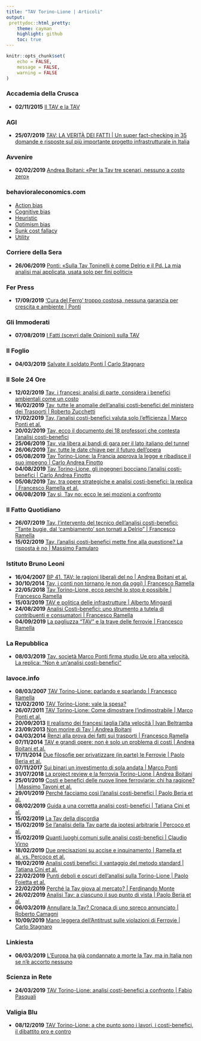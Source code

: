 ```yaml
---
title: "TAV Torino-Lione | Articoli"
output:
 prettydoc::html_pretty:
    theme: cayman
    highlight: github
    toc: true
---
```

```r
knitr::opts_chunk$set(
	echo = FALSE,
	message = FALSE,
	warning = FALSE
)
```
### Accademia della Crusca
* **02/11/2015** [Il TAV e la TAV](http://www.accademiadellacrusca.it/it/lingua-italiana/consulenza-linguistica/domande-risposte/tav-tav)

### AGI
* **25/07/2019** [TAV: LA VERITÀ DEI FATTI | Un super fact-checking in 35 domande e risposte sul più importante progetto infrastrutturale in Italia](https://www.agi.it/saperetutto/tav_torino_lione_costi_effetti-4451507/longform/2018-10-12/)

### Avvenire
* **02/02/2019** [Andrea Boitani: «Per la Tav tre scenari, nessuno a costo zero»](https://www.avvenire.it/attualita/pagine/andrea-boitani-tav)

### behavioraleconomics.com
* [Action bias](https://www.behavioraleconomics.com/resources/mini-encyclopedia-of-be/action-bias/)
* [Cognitive bias](https://www.behavioraleconomics.com/resources/mini-encyclopedia-of-be/cognitive-bias/)
* [Heuristic](https://www.behavioraleconomics.com/resources/mini-encyclopedia-of-be/heuristic/)
* [Optimism bias](https://www.behavioraleconomics.com/resources/mini-encyclopedia-of-be/optimism-bias/)
* [Sunk cost fallacy](https://www.behavioraleconomics.com/resources/mini-encyclopedia-of-be/sunk-cost-fallacy/)
* [Utility](https://www.behavioraleconomics.com/resources/mini-encyclopedia-of-be/utility/)

### Corriere della Sera 
* **26/06/2019** [Ponti: «Sulla Tav Toninelli è come Delrio e il Pd. La mia analisi mai applicata, usata solo per fini politici»](https://www.corriere.it/politica/19_giugno_26/ponti-sulla-tav-toninelli-come-delrio-pd-mia-analisi-mai-applicata-usata-solo-fini-politici-edbc365e-984c-11e9-ab34-56b2d57d687f.shtml)

### Fer Press 
* **17/09/2019** [‘Cura del Ferro’ troppo costosa, nessuna garanzia per crescita e ambiente | Ponti](https://www.ferpress.it/ponti-cura-del-ferro-costosa-nessuna-garanzia-crescita-ambiente-ad-oggi-pagati-circa-350-mld-la-tecnologia-va-altrove/#.XYCbKK64Cdo.twitter)


### Gli Immoderati
* **07/08/2019** [I Fatti (scevri dalle Opinioni) sulla TAV](https://www.immoderati.it/2019/08/07/i-fatti-scevri-dalle-opinioni-sulla-tav/)

### Il Foglio
* **04/03/2019** [Salvate il soldato Ponti | Carlo Stagnaro](https://www.ilfoglio.it/economia/2019/03/04/news/salvate-il-soldato-ponti-241194/)

### Il Sole 24 Ore
* **12/02/2019** [Tav, i francesi: analisi di parte, considera i benefici ambientali come un costo](https://www.ilsole24ore.com/art/tav-francesi-analisi-parte-considera-benefici-ambientali-come-costo-ABnZRNTB)
* **16/02/2019** [Tav, tutte le anomalie dell’analisi costi-benefici del ministero dei Trasporti | Roberto Zucchetti](https://www.ilsole24ore.com/art/tav-tutte-anomalie-dell-analisi-costi-benefici-ministero-trasporti-ABMId9TB)
* **17/02/2019** [Tav, l’analisi costi-benefici valuta solo l’efficienza | Marco Ponti et al.](https://www.ilsole24ore.com/art/tav-l-analisi-costi-benefici-valuta-solo-l-efficienza-ABQ8uuUB)
* **20/02/2019** [Tav, ecco il documento dei 18 professori che contesta l’analisi costi-benefici](https://www.ilsole24ore.com/art/tav-ecco-documento-18-professori-che-contesta-l-analisi-costi-benefici--ABXBd4VB)
* **25/06/2019** [Tav, via libera ai bandi di gara per il lato italiano del tunnel](https://www.ilsole24ore.com/art/salvini-tav-leggera-a-me-piacciono-treni-che-corrono-ACSZfTU)
* **26/06/2019** [Tav, tutte le date chiave per il futuro dell’opera](https://www.ilsole24ore.com/art/tav-tutte-date-chiave-il-futuro-dell-opera-ACfMclU)
* **05/08/2019** [Tav Torino-Lione: la Francia approva la legge e ribadisce il suo impegno | Carlo Andrea Finotto](https://st.ilsole24ore.com/art/notizie/2019-06-18/tav-torino-lione-francia-approva-legge-e-ribadisce-suo-impegno-213811.shtml)
* **04/08/2019** [Tav Torino-Lione, gli ingegneri bocciano l’analisi costi-benefici | Carlo Andrea Finotto](https://www.ilsole24ore.com/art/tav-torino-lione-ingegneri-bocciano-analisi-scelta-sostenibile-e-strategica-ACOZLtc)
* **05/08/2019** [Tav, tra opere strategiche e analisi costi-benefici: la replica | Francesco Ramella et al.](https://www.ilsole24ore.com/art/tav-opere-strategiche-e-analisi-costi-benefici-replica-ACdu8Ld)
* **06/08/2019** [Tav sì, Tav no: ecco le sei mozioni a confronto](https://www.ilsole24ore.com/art/tav-si-tav-no-ecco-sei-mozioni-confronto-ACfebTd)


### Il Fatto Quotidiano
* **26/07/2019** [Tav, l’intervento del tecnico dell’analisi costi-benefici: “Tante bugie, dal ‘cambiamento’ son tornati a Delrio” | Francesco Ramella](https://www.ilfattoquotidiano.it/in-edicola/articoli/2019/07/26/sul-tav-tante-bugie-dal-cambiamento-son-tornati-a-delrio/5350316/)
* **15/02/2019** [Tav, l’analisi costi-benefici mette fine alla questione? La risposta è no | Massimo Famularo](https://www.ilfattoquotidiano.it/2019/02/15/tav-lanalisi-costi-benefici-mette-fine-alla-questione-la-risposta-e-no/4974392/)

### Istituto Bruno Leoni

* **16/04/2007** [BP 41. TAV: le ragioni liberali del no | Andrea Boitani et al.](http://www.brunoleoni.it/bp-41-tav-le-ragioni-liberali-del-no)
* **30/10/2014** [Tav, i conti non tornano (e non da oggi) | Francesco Ramella](http://www.brunoleoni.it/tav-i-conti-non-tornano-e-non-da-oggi)
* **22/05/2018** [Tav Torino-Lione, ecco perché lo stop è possibile | Francesco Ramella](http://www.brunoleoni.it/tav-torino-lione-ecco-perche-lo-stop-e-possibile)
* **15/03/2019** [TAV e politica delle infrastrutture | Alberto Mingardi](http://www.brunoleoni.it/tav-e-politica-delle-infrastrutture)
* **24/08/2019** [Analisi Costi-benefici: uno strumento a tutela di contribuenti e consumatori | Francesco Ramella](http://www.brunoleoni.it/tav-e-politica-delle-infrastrutture)
* **04/09/2019** [La pagliuzza “TAV” e la trave delle ferrovie | Francesco Ramella](http://www.brunoleoni.it/tav-e-politica-delle-infrastrutture)

### La Repubblica
* **08/03/2019** [Tav, società Marco Ponti firma studio Ue pro alta velocità. La replica: "Non è un'analisi costi-benefici"](https://video.repubblica.it/dossier/tav-torino-lione/tav-societa-marco-ponti-firma-studio-ue-pro-alta-velocita-la-replica-non-e-un-analisi-costi-benefici/328958/329556)

### lavoce.info 
* **08/03/2007** [TAV Torino-Lione: parlando e sparlando | Francesco Ramella](https://www.lavoce.info/archives/24138/tav-parlando-e-sparlando/)
* **12/02/2010** [TAV Torino-Lione: vale la spesa?](https://www.lavoce.info/archives/27077/tav-torino-lione-come-dimostrare-lindimostrabile/)
* **26/07/2011** [TAV Torino-Lione: Come dimostrare l'indimostrabile | Marco Ponti et al.](https://www.lavoce.info/archives/27077/tav-torino-lione-come-dimostrare-lindimostrabile/)
* **20/09/2013** [Il realismo dei francesi taglia l’alta velocità | Ivan Beltramba](https://www.lavoce.info/archives/12906/il-realismo-dei-francesi-taglia-lalta-velocita/)
* **23/09/2013** [Non morire di Tav | Andrea Boitani](https://www.lavoce.info/archives/12983/non-morire-di-tav/)
* **04/03/2014** [Renzi alla prova dei fatti sui trasporti | Francesco Ramella](https://www.lavoce.info/archives/17632/renzi-trasporti-tav/)
* **07/11/2014** [TAV e grandi opere: non è solo un problema di costi | Andrea Boitani et al.](https://www.lavoce.info/archives/31488/tav-grandi-opere-non-problema-costi/)
* **17/11/2014** [Due filosofie per privatizzare (in parte) le Ferrovie | Paolo Beria et al.](https://www.lavoce.info/archives/31488/tav-grandi-opere-non-problema-costi/)
* **07/11/2017** [Sui binari un investimento di sola andata | Marco Ponti](https://www.lavoce.info/archives/49316/sui-binari-un-investimento-sola-andata/)
* **31/07/2018** [La project review e la ferrovia Torino-Lione | Andrea Boitani](https://www.lavoce.info/archives/54463/le-project-review-e-la-torino-lione/)
* **25/01/2019** [Costi e benefici delle nuove linee ferroviarie: chi ha ragione? | Massimo Tavoni et al.](https://www.lavoce.info/archives/57218/costi-e-benefici-delle-nuove-linee-ferroviarie-chi-ha-ragione-3/)
* **29/01/2019** [Perché facciamo così l’analisi costi-benefici | Paolo Beria et al.](https://www.lavoce.info/archives/57592/la-tav-della-discordia/)
* **08/02/2019** [Guida a una corretta analisi costi-benefici | Tatiana Cini et al.](https://www.lavoce.info/archives/57446/guida-a-una-corretta-analisi-costi-benefici/)
* **15/02/2019** [La Tav della discordia](https://www.lavoce.info/archives/57592/la-tav-della-discordia/)
* **15/02/2019** [Se l’analisi della Tav parte da ipotesi arbitrarie | Percoco et al.](https://www.lavoce.info/archives/57587/se-lanalisi-della-tav-parte-da-ipotesi-arbitrarie/)
* **15/02/2019** [Quanti luoghi comuni sulle analisi costi-benefici | Claudio Virno](https://www.lavoce.info/archives/57576/quanti-luoghi-comuni-sulle-analisi-costi-benefici/)
* **18/02/2019** [Due precisazioni su accise e inquinamento | Ramella et al. vs. Percoco et al.](https://www.lavoce.info/archives/57623/due-precisazioni-su-accise-e-inquinamento/)
* **19/02/2019** [Analisi costi benefici: il vantaggio del metodo standard | Tatiana Cini et al.](https://www.lavoce.info/archives/57653/analisi-costi-benefici-e-un-vantaggio-seguire-metodologie-standard/)
* **22/02/2019** [Punti deboli e oscuri dell’analisi sulla Torino-Lione | Paolo Foietta et al.](https://www.lavoce.info/archives/57730/punti-deboli-e-oscuri-dellanalisi-sulla-torino-lione/)
* **22/02/2019** [Perché la Tav giova al mercato? | Ferdinando Monte ](https://www.lavoce.info/archives/57704/al-dibattito-sulla-tav-manca-la-visione-di-spazi-piu-ampi/)
* **26/02/2019** [Analisi Tav: a ciascuno il suo punto di vista | Paolo Beria et al.](https://www.lavoce.info/archives/57772/torino-lione-dove-sbaglia-la-contestazione-allanalisi-costi-benefici/)
* **06/03/2019** [Annullare la Tav? Cronaca di uno spreco annunciato | Roberto Camagni](https://www.lavoce.info/archives/57932/annullare-la-tav-cronaca-di-uno-spreco-annunciato/)
* **10/09/2019** [Mano leggera dell’Antitrust sulle violazioni di Ferrovie | Carlo Stagnaro](https://www.lavoce.info/archives/61035/mano-leggera-dellantitrust-sulle-violazioni-di-ferrovie/)


### Linkiesta
* **06/03/2019** [L’Europa ha già condannato a morte la Tav, ma in Italia non se n’è accorto nessuno](https://www.linkiesta.it/it/article/2019/02/13/leuropa-ha-gia-condannato-a-morte-la-tav-ma-in-italia-non-se-ne-accort/41079/)


### Scienza in Rete
* **24/03/2019** [TAV Torino-Lione: analisi costi-benefici a confronto | Fabio Pasquali](https://www.scienzainrete.it/articolo/tav-torino-lione-analisi-costi-benefici-confronto/fabio-pasquali/2019-03-24)

### Valigia Blu
* **08/12/2019** [TAV Torino-Lione: a che punto sono i lavori, i costi-benefici, il dibattito pro e contro](https://www.valigiablu.it/tav-torino-lione-lavori-costi/)






